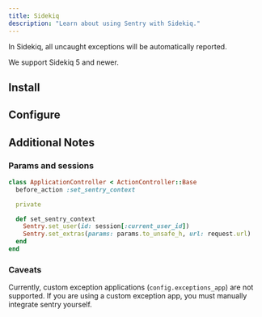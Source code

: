 ```yaml
---
title: Sidekiq
description: "Learn about using Sentry with Sidekiq."
---
```


In Sidekiq, all uncaught exceptions will be automatically reported.

We support Sidekiq 5 and newer.

## Install

<PlatformContent includePath="getting-started-install" />

## Configure

<PlatformContent includePath="getting-started-config" />

## Additional Notes

### Params and sessions

```ruby
class ApplicationController < ActionController::Base
  before_action :set_sentry_context

  private

  def set_sentry_context
    Sentry.set_user(id: session[:current_user_id])
    Sentry.set_extras(params: params.to_unsafe_h, url: request.url)
  end
end
```

### Caveats

Currently, custom exception applications (`config.exceptions_app`) are not supported. If you are using a custom exception app, you must manually integrate sentry yourself.
